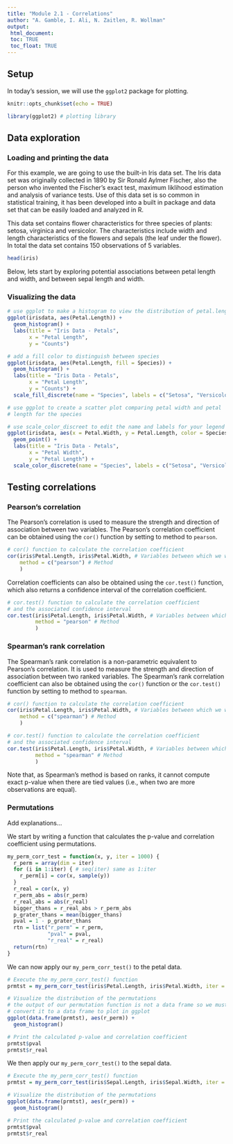 ```yaml
---
title: "Module 2.1 - Correlations"
author: "A. Gamble, I. Ali, N. Zaitlen, R. Wollman"
output: 
 html_document:
 toc: TRUE
 toc_float: TRUE
---
```


## Setup

In today's session, we will use the `ggplot2` package for plotting.

```r

knitr::opts_chunk$set(echo = TRUE)

library(ggplot2) # plotting library

```

## Data exploration

### Loading and printing the data

For this example, we are going to use the built-in Iris data set. The Iris data set was originally
collected in 1890 by Sir Ronald Aylmer Fischer, also the person who invented the Fischer's 
exact test, maximum liklihood estimation and analysis of variance tests. Use of this data set
is so common in statistical training, it has been developed into a built in package and data
set that can be easily loaded and analyzed in R.

This data set contains flower characteristics for three species of plants: setosa, virginica and 
versicolor. The characteristics include width and length characteristics of the flowers and sepals
(the leaf under the flower). In total the data set contains 150 observations of 5 variables. 

```r

head(iris)

```

Below, lets start by exploring potential associations between petal length and width, and between 
sepal length and width.

### Visualizing the data

```r

# use ggplot to make a histogram to view the distribution of petal.length values
ggplot(irisdata, aes(Petal.Length)) +
  geom_histogram() +
  labs(title = "Iris Data - Petals",
       x = "Petal Length",
       y = "Counts") 

# add a fill color to distinguish between species
ggplot(irisdata, aes(Petal.Length, fill = Species)) +
  geom_histogram() +
  labs(title = "Iris Data - Petals",
       x = "Petal Length",
       y = "Counts") +
  scale_fill_discrete(name = "Species", labels = c("Setosa", "Versicolor", "Virginica"))

# use ggplot to create a scatter plot comparing petal width and petal
# length for the species

# use scale_color_discreet to edit the name and labels for your legend
ggplot(irisdata, aes(x = Petal.Width, y = Petal.Length, color = Species)) +
  geom_point() +
  labs(title = "Iris Data - Petals",
       x = "Petal Width",
       y = "Petal Length") +
  scale_color_discrete(name = "Species", labels = c("Setosa", "Versicolor", "Virginica"))


```

## Testing correlations

### Pearson's correlation 

The Pearson's correlation is used to measure the strength and direction of association 
between two variables. The Pearson's correlation coefficient can be obtained using the
`cor()` function by setting to method to `pearson`.

```r

# cor() function to calculate the correlation coefficient
cor(iris$Petal.Length, iris$Petal.Width, # Variables between which we want to measure the association
    method = c("pearson") # Method
    ) 

```

Correlation coefficients can also be obtained using the `cor.test()` function, which also returns a confidence interval of the correlation coefficient. 

```r

# cor.test() function to calculate the correlation coefficient
# and the associated confidence interval
cor.test(iris$Petal.Length, iris$Petal.Width, # Variables between which we want to measure the association
         method = "pearson" # Method
         )

```

### Spearman's rank correlation

The Spearman's rank correlation is a non-parametric equivalent to Pearson's correlation. It is used to measure the strength and direction of association between two ranked variables. The Spearman's rank correlation coefficient can also be obtained using the `cor()` function or the `cor.test()` function by setting to method to `spearman`.

```r

# cor() function to calculate the correlation coefficient
cor(iris$Petal.Length, iris$Petal.Width, # Variables between which we want to measure the association
    method = c("spearman") # Method
    ) 

# cor.test() function to calculate the correlation coefficient
# and the associated confidence interval
cor.test(iris$Petal.Length, iris$Petal.Width, # Variables between which we want to measure the association
         method = "spearman" # Method
         )

```

Note that, as Spearman's method is based on ranks, it cannot compute exact p-value when there are tied values (i.e., when two are more observations are equal).

### Permutations

Add explanations...

We start by writing a function that calculates the p-value and correlation coefficient using permutations. 

```r

my_perm_corr_test = function(x, y, iter = 1000) {
  r_perm = array(dim = iter)
  for (i in 1:iter) { # seq(iter) same as 1:iter
    r_perm[i] = cor(x, sample(y))
  }
  r_real = cor(x, y)
  r_perm_abs = abs(r_perm)
  r_real_abs = abs(r_real)
  bigger_thans = r_real_abs > r_perm_abs
  p_grater_thans = mean(bigger_thans)
  pval = 1 - p_grater_thans
  rtn = list("r_perm" = r_perm,
             "pval" = pval,
             "r_real" = r_real)
  return(rtn)
}

```

We can now apply our `my_perm_corr_test()` to the petal data. 

```r

# Execute the my_perm_corr_test() function
prmtst = my_perm_corr_test(iris$Petal.Length, iris$Petal.Width, iter = 1000)

# Visualize the distribution of the permutations
# the output of our permutation function is not a data frame so we must
# convert it to a data frame to plot in ggplot
ggplot(data.frame(prmtst), aes(r_perm)) +
  geom_histogram()

# Print the calculated p-value and correlation coefficient
prmtst$pval
prmtst$r_real 

```

We then apply our `my_perm_corr_test()` to the sepal data. 

```r

# Execute the my_perm_corr_test() function
prmtst = my_perm_corr_test(iris$Sepal.Length, iris$Sepal.Width, iter = 1000)

# Visualize the distribution of the permutations
ggplot(data.frame(prmtst), aes(r_perm)) +
  geom_histogram()

# Print the calculated p-value and correlation coefficient
prmtst$pval
prmtst$r_real 

```
